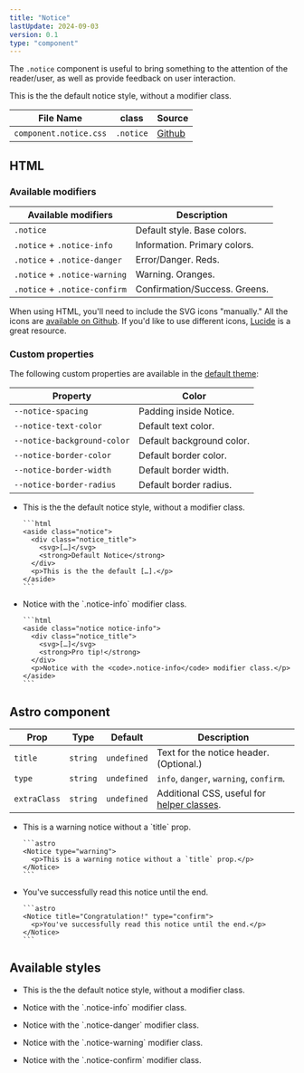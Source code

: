 ```yaml
---
title: "Notice"
lastUpdate: 2024-09-03
version: 0.1
type: "component"
---
```



<section class="prose">

The `.notice` component is useful to bring something to the attention of the reader/user, as well as provide feedback on user interaction.

<Notice title="Example notice component">
  <p>This is the the default notice style, without a modifier class.</p>
</Notice>

| File Name              | class     | Source      |
| ---------------------- | --------- | ----------- |
| `component.notice.css` | `.notice` | [Github][1] |

[1]: https://github.com/minimaldesign/mCSS/blob/main/src/styles/component.notice.css

</section>

## HTML

<section class="prose">

### Available modifiers

| Available modifiers           | Description                   |
| ----------------------------- | ----------------------------- |
| `.notice`                     | Default style. Base colors.   |
| `.notice` + `.notice-info`    | Information. Primary colors.  |
| `.notice` + `.notice-danger`  | Error/Danger. Reds.           |
| `.notice` + `.notice-warning` | Warning. Oranges.             |
| `.notice` + `.notice-confirm` | Confirmation/Success. Greens. |

When using HTML, you'll need to include the SVG icons "manually." All the icons are [available on Github](https://github.com/minimaldesign/mCSS/tree/main/src/assets/icons). If you'd like to use different icons, [Lucide](https://lucide.dev/) is a great resource.

### Custom properties

The following custom properties are available in the [default theme](/docs/themes):

| Property                    | Color                     |
| --------------------------- | ------------------------- |
| `--notice-spacing`          | Padding inside Notice.    |
| `--notice-text-color`       | Default text color.       |
| `--notice-background-color` | Default background color. |
| `--notice-border-color`     | Default border color.     |
| `--notice-border-width`     | Default border width.     |
| `--notice-border-radius`    | Default border radius.    |

</section>

<ul class="docs_examples">
  <li>
    <Notice title="Default Notice">
      <p>This is the the default notice style, without a modifier class.</p>
    </Notice>

    ```html
    <aside class="notice">
      <div class="notice_title">
        <svg>[…]</svg>
        <strong>Default Notice</strong>
      </div>
      <p>This is the the default […].</p>
    </aside>
    ```

  </li>
  <li>
    <Notice title="Pro tip!" type="info">
      <p>Notice with the `.notice-info` modifier class.</p>
    </Notice>

    ```html
    <aside class="notice notice-info">
      <div class="notice_title">
        <svg>[…]</svg>
        <strong>Pro tip!</strong>
      </div>
      <p>Notice with the <code>.notice-info</code> modifier class.</p>
    </aside>
    ```

  </li>
</ul>

## Astro component

<div class="docs_oversizedTable prose">

| Prop         | Type     | Default     | Description                                                 |
| ------------ | -------- | ----------- | ----------------------------------------------------------- |
| `title`      | `string` | `undefined` | Text for the notice header. (Optional.)                     |
| `type`       | `string` | `undefined` | `info`, `danger`, `warning`, `confirm`.                     |
| `extraClass` | `string` | `undefined` | Additional CSS, useful for [helper classes](/docs/helpers). |

</div>

<ul class="docs_examples">
  <li>
    <Notice type="warning">
      <p>This is a warning notice without a `title` prop.</p>
    </Notice>

    ```astro
    <Notice type="warning">
      <p>This is a warning notice without a `title` prop.</p>
    </Notice>
    ```

  </li>
  <li>
    <Notice title="Congratulation" type="confirm">
      <p>You've successfully read this notice until the end.</p>
    </Notice>

    ```astro
    <Notice title="Congratulation!" type="confirm">
      <p>You've successfully read this notice until the end.</p>
    </Notice>
    ```

  </li>
</ul>

## Available styles

<ul class="docs_examples">
  <li>
    <Notice title="Default Notice">
      <p>This is the the default notice style, without a modifier class.</p>
    </Notice>
  </li>
  <li>
    <Notice title="Information" type="info">
      <p>Notice with the `.notice-info` modifier class.</p>
    </Notice>
  </li>
  <li>
    <Notice title="Something went wrong" type="danger">
      <p>Notice with the `.notice-danger` modifier class.</p>
    </Notice>
  </li>
  <li>
    <Notice title="Attention" type="warning">
      <p>Notice with the `.notice-warning` modifier class.</p>
    </Notice>
  </li>
  <li>
    <Notice title="Success" type="confirm">
      <p>Notice with the `.notice-confirm` modifier class.</p>
    </Notice>
  </li>
</ul>

